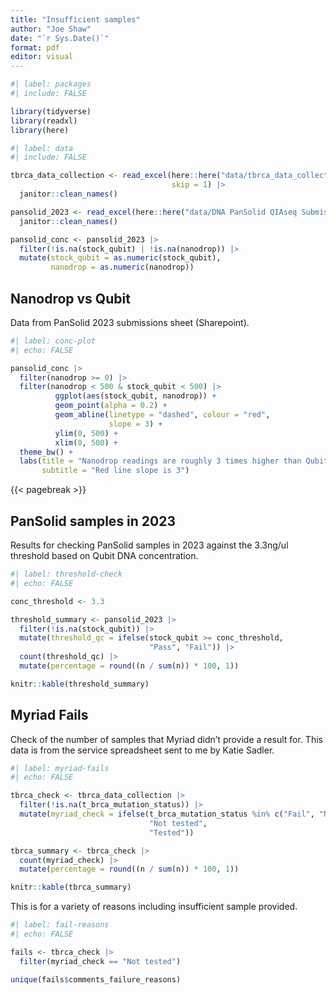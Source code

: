 ```yaml
---
title: "Insufficient samples"
author: "Joe Shaw"
date: "`r Sys.Date()`"
format: pdf
editor: visual
---
```


```r
#| label: packages
#| include: FALSE

library(tidyverse)
library(readxl)
library(here)

```


```r
#| label: data
#| include: FALSE

tbrca_data_collection <- read_excel(here::here("data/tbrca_data_collection.xlsx"),
                                    skip = 1) |>
  janitor::clean_names()

pansolid_2023 <- read_excel(here::here("data/DNA PanSolid QIAseq Submission Sheet 2023.xlsx")) |> 
  janitor::clean_names()

pansolid_conc <- pansolid_2023 |> 
  filter(!is.na(stock_qubit) | !is.na(nanodrop)) |> 
  mutate(stock_qubit = as.numeric(stock_qubit),
         nanodrop = as.numeric(nanodrop))

```

## Nanodrop vs Qubit

Data from PanSolid 2023 submissions sheet (Sharepoint).

```r
#| label: conc-plot
#| echo: FALSE

pansolid_conc |> 
  filter(nanodrop >= 0) |>
  filter(nanodrop < 500 & stock_qubit < 500) |> 
          ggplot(aes(stock_qubit, nanodrop)) +
          geom_point(alpha = 0.2) +
          geom_abline(linetype = "dashed", colour = "red",
                      slope = 3) +
          ylim(0, 500) +
          xlim(0, 500) +
  theme_bw() +
  labs(title = "Nanodrop readings are roughly 3 times higher than Qubit",
       subtitle = "Red line slope is 3")

```

{{< pagebreak >}}

## PanSolid samples in 2023

Results for checking PanSolid samples in 2023 against the 3.3ng/ul threshold based on Qubit DNA concentration.

```r
#| label: threshold-check
#| echo: FALSE

conc_threshold <- 3.3

threshold_summary <- pansolid_2023 |> 
  filter(!is.na(stock_qubit)) |> 
  mutate(threshold_qc = ifelse(stock_qubit >= conc_threshold, 
                               "Pass", "Fail")) |> 
  count(threshold_qc) |> 
  mutate(percentage = round((n / sum(n)) * 100, 1))

knitr::kable(threshold_summary)

```

## Myriad Fails

Check of the number of samples that Myriad didn't provide a result for. This data is from the service spreadsheet sent to me by Katie Sadler.

```r
#| label: myriad-fails
#| echo: FALSE

tbrca_check <- tbrca_data_collection |> 
  filter(!is.na(t_brca_mutation_status)) |> 
  mutate(myriad_check = ifelse(t_brca_mutation_status %in% c("Fail", "Not tested"),
                               "Not tested",
                               "Tested")) 

tbrca_summary <- tbrca_check |>  
  count(myriad_check) |> 
  mutate(percentage = round((n / sum(n)) * 100, 1))

knitr::kable(tbrca_summary)

```

This is for  a variety of reasons including insufficient sample provided.

```r
#| label: fail-reasons
#| echo: FALSE

fails <- tbrca_check |> 
  filter(myriad_check == "Not tested")

unique(fails$comments_failure_reasons)

```





